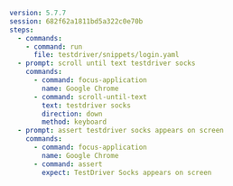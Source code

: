 ```yaml
version: 5.7.7
session: 682f62a1811bd5a322c0e70b
steps:
  - commands:
    - command: run
      file: testdriver/snippets/login.yaml
  - prompt: scroll until text testdriver socks
    commands:
      - command: focus-application
        name: Google Chrome
      - command: scroll-until-text
        text: testdriver socks
        direction: down
        method: keyboard
  - prompt: assert testdriver socks appears on screen
    commands:
      - command: focus-application
        name: Google Chrome
      - command: assert
        expect: TestDriver Socks appears on screen
```
